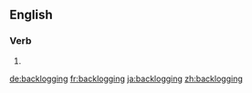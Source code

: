 ==English==

===Verb===
{{head|en|present participle}}

# {{present participle of|backlog|lang=en}}

[[de:backlogging]]
[[fr:backlogging]]
[[ja:backlogging]]
[[zh:backlogging]]